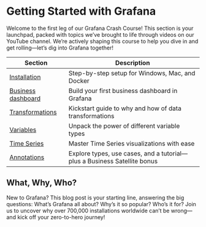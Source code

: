 
# Getting Started with Grafana

Welcome to the first leg of our Grafana Crash Course! This section is your launchpad, packed with topics we’ve brought to life through videos on our YouTube channel. We’re actively shaping this course to help you dive in and get rolling—let’s dig into Grafana together!

| Section                               | Description                                                              |
| ------------------------------------- | ------------------------------------------------------------------------ |
| [Installation](../installation)       | Step-by-step setup for Windows, Mac, and Docker                          |
| [Business dashboard](../business)     | Build your first business dashboard in Grafana                           |
| [Transformations](../transformations) | Kickstart guide to why and how of data transformations                   |
| [Variables](../variables)             | Unpack the power of different variable types                             |
| [Time Series](../timeseries)          | Master Time Series visualizations with ease                              |
| [Annotations](../annotations)         | Explore types, use cases, and a tutorial—plus a Business Satellite bonus |

## What, Why, Who?

New to Grafana? This blog post is your starting line, answering the big questions: What’s Grafana all about? Why’s it so popular? Who’s it for? Join us to uncover why over 700,000 installations worldwide can’t be wrong—and kick off your zero-to-hero journey!

<BlogPost id="grafana-101-what-why-who-6b25f0d0fd11" />
